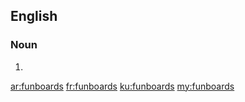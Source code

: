 ==English==

===Noun===
{{head|en|noun plural form}}

# {{plural of|funboard|lang=en}}

[[ar:funboards]]
[[fr:funboards]]
[[ku:funboards]]
[[my:funboards]]